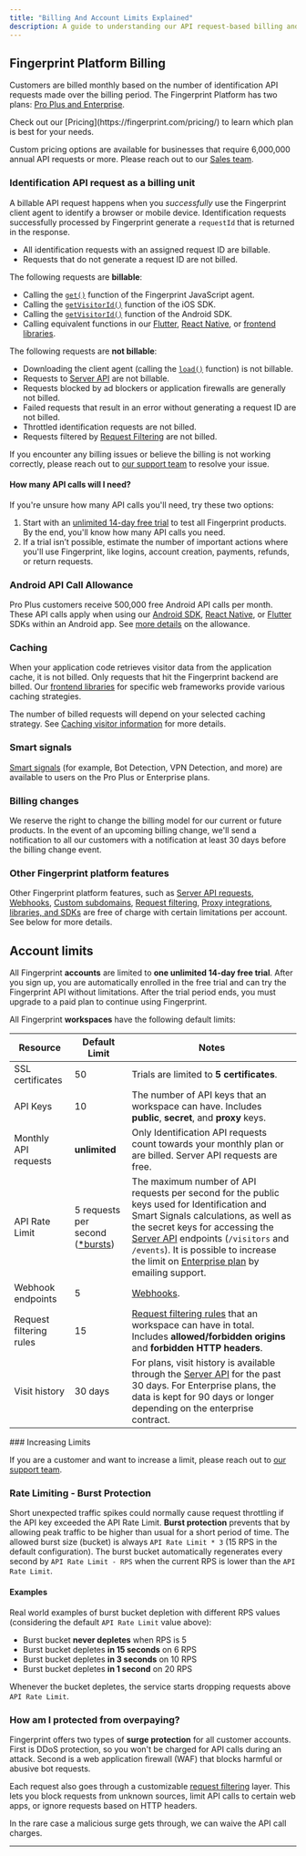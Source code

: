 ```yaml
---
title: "Billing And Account Limits Explained"
description: A guide to understanding our API request-based billing and related concepts
---
```


## Fingerprint Platform Billing

Customers are billed monthly based on the number of identification API requests made over the billing period. The Fingerprint Platform has two plans: [Pro Plus and Enterprise](https://fingerprint.com/pricing/?utm_source=https://dev.fingerprint.com/docs/quick-start-guide).

<Info>
Check out our [Pricing](https://fingerprint.com/pricing/) to learn which plan is best for your needs.

</Info>

Custom pricing options are available for businesses that require 6,000,000 annual API requests or more. Please reach out to our [Sales team](https://fingerprint.com/contact-sales/).

### Identification API request as a billing unit

A billable API request happens when you *successfully* use the Fingerprint client agent to identify a browser or mobile device. Identification requests successfully processed by Fingerprint generate a `requestId` that is returned in the response.

* All identification requests with an assigned request ID are billable.
* Requests that do not generate a request ID are not billed.

The following requests are **billable**:

* Calling the [`get()`](/reference/get-function) function of the Fingerprint JavaScript agent.
* Calling the [`getVisitorId()`](/docs/ios-sdk#getting-a-visitorid) function of the iOS SDK.
* Calling the [`getVisitorId()`](/docs/android-sdk#getting-a-visitorid) function of the Android SDK.
* Calling equivalent functions in our [Flutter](/docs/flutter), [React Native](/docs/fingerprintjs-pro-react-native), or [frontend libraries](/docs/frontend-libraries).

The following requests are **not billable**:

* Downloading the client agent (calling the [`load()`](/reference/load-function) function) is not billable.
* Requests to [Server API](/reference/pro-server-api) are not billable.
* Requests blocked by ad blockers or application firewalls are generally not billed.
* Failed requests that result in an error without generating a request ID are not billed.
* Throttled identification requests are not billed.
* Requests filtered by [Request Filtering](/docs/request-filtering) are not billed.

If you encounter any billing issues or believe the billing is not working correctly, please reach out to [our support team](https://fingerprint.com/support/) to resolve your issue.

#### How many API calls will I need?

If you're unsure how many API calls you'll need, try these two options:

1. Start with an [unlimited 14-day free trial](https://dashboard.fingerprint.com/signup) to test all Fingerprint products. By the end, you'll know how many API calls you need.
2. If a trial isn’t possible, estimate the number of important actions where you'll use Fingerprint, like logins, account creation, payments, refunds, or return requests.

### Android API Call Allowance

Pro Plus customers receive 500,000 free Android API calls per month. These API calls apply when using our [Android SDK](/docs/android-sdk), [React Native](/docs/fingerprintjs-pro-react-native), or [Flutter](/docs/flutter) SDKs within an Android app. See [more details](/docs/android-api-call-allowance) on the allowance.

### Caching

When your application code retrieves visitor data from the application cache, it is not billed. Only requests that hit the Fingerprint backend are billed. Our [frontend libraries](https://fingerprint.com/sdk-libraries/) for specific web frameworks provide various caching strategies.

The number of billed requests will depend on your selected caching strategy. See [Caching visitor information](/docs/caching-visitor-information) for more details.

### Smart signals

[Smart signals](/docs/smart-signals-overview) (for example, Bot Detection, VPN Detection, and more) are available to users on the Pro Plus or Enterprise plans.

### Billing changes

We reserve the right to change the billing model for our current or future products. In the event of an upcoming billing change, we'll send a notification to all our customers with a notification at least 30 days before the billing change event.

### Other Fingerprint platform features

Other Fingerprint platform features, such as [Server API requests](/reference/pro-server-api), [Webhooks](/docs/webhooks), [Custom subdomains](/docs/custom-subdomain-setup), [Request filtering](/docs/request-filtering), [Proxy integrations](/docs/protecting-the-javascript-agent-from-adblockers#cloud-proxy-integrations), [libraries, and SDKs](https://fingerprint.com/sdk-libraries/) are free of charge with certain limitations per account. See below for more details.

## Account limits

All Fingerprint **accounts** are limited to **one unlimited 14-day free trial**. After you sign up, you are automatically enrolled in the free trial and can try the Fingerprint API without limitations. After the trial period ends, you must upgrade to a paid plan to continue using Fingerprint.

All Fingerprint **workspaces** have the following default limits:

| Resource                | Default Limit                                                                      | Notes                                                                                                                                                                                                                                                                                                                                                                                                                             |
| ----------------------- | ---------------------------------------------------------------------------------- | --------------------------------------------------------------------------------------------------------------------------------------------------------------------------------------------------------------------------------------------------------------------------------------------------------------------------------------------------------------------------------------------------------------------------------- |
| SSL certificates        | 50                                                                                 | Trials are limited to **5 certificates**.                                                                                                                                                                                                                                                                                                                                                                                         |
| API Keys                | 10                                                                                 | The number of API keys that an workspace can have. Includes **public**, **secret**, and **proxy** keys.                                                                                                                                                                                                                                                                                                                           |
| Monthly API requests    | **unlimited**                                                                      | Only Identification API requests count towards your monthly plan or are billed. Server API requests are free.                                                                                                                                                                                                                                                                                                                     |
| API Rate Limit          | 5 requests per second ([\*bursts](/docs/billing#rate-limiting---burst-protection)) | The maximum number of API requests per second for the public keys used for Identification and Smart Signals calculations, as well as the secret keys for accessing the [Server API](/reference/pro-server-api) endpoints (`/visitors` and `/events`). It is possible to increase the limit on [Enterprise plan](https://fingerprint.com/pricing/?utm_source=https://dev.fingerprint.com/docs/account-limits) by emailing support. |
| Webhook endpoints       | 5                                                                                  | [Webhooks](/docs/webhooks).                                                                                                                                                                                                                                                                                                                                                                                                       |
| Request filtering rules | 15                                                                                 | [Request filtering rules](/docs/request-filtering) that an workspace can have in total. Includes **allowed/forbidden origins** and **forbidden HTTP headers**.                                                                                                                                                                                                                                                                    |
| Visit history           | 30 days                                                                            | For plans, visit history is available through the [Server API](/reference/pro-server-api) for the past 30 days. For Enterprise plans, the data is kept for 90 days or longer depending on the enterprise contract.                                                                                                                                                                                                                |

<Info>
### Increasing Limits

If you are a customer and want to increase a limit, please reach out to [our support team](https://fingerprint.com/support/).

</Info>

### Rate Limiting - Burst Protection

Short unexpected traffic spikes could normally cause request throttling if the API key exceeded the API Rate Limit. **Burst protection** prevents that by allowing peak traffic to be higher than usual for a short period of time. The allowed burst size (bucket) is always `API Rate Limit * 3` (15 RPS in the default configuration). The burst bucket automatically regenerates every second by `API Rate Limit - RPS` when the current RPS is lower than the `API Rate Limit`.

#### Examples

Real world examples of burst bucket depletion with different RPS values (considering the default `API Rate Limit` value above):

* Burst bucket **never depletes** when RPS is 5
* Burst bucket depletes **in 15 seconds** on 6 RPS
* Burst bucket depletes **in 3 seconds** on 10 RPS
* Burst bucket depletes **in 1 second** on 20 RPS

Whenever the bucket depletes, the service starts dropping requests above `API Rate Limit`.

### How am I protected from overpaying?

Fingerprint offers two types of **surge protection** for all customer accounts. First is DDoS protection, so you won't be charged for API calls during an attack. Second is a web application firewall (WAF) that blocks harmful or abusive bot requests.

Each request also goes through a customizable [request filtering](/docs/request-filtering) layer. This lets you block requests from unknown sources, limit API calls to certain web apps, or ignore requests based on HTTP headers.

In the rare case a malicious surge gets through, we can waive the API call charges.

***
